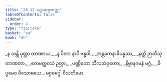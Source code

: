 ```yaml
---
title: "20.12 ပဋာစာရာဝတ္ထု"
tableOfContents: false
sidebar:
  order: 4
type: "tipitaka"
basket: "su"
book: "dh"
---
```



<DynamicBreadcrumb />

<Division number="288" book="dh">

<Paragraph number="310" type="verses" book="dh">
_န သန္တိ ပုတ္တာ တာဏာယ,_  
_န ပိတာ နာပိ ဗန္ဓဝါ;_  
_အန္တကေနာဓိပန္နဿ,_  
_နတ္ထိ ဉာတီသု တာဏတာ._  

</Paragraph>

</Division>
<Division number="289" book="dh">

<Paragraph number="311" type="verses" book="dh">
_ဧတမတ္ထဝသံ ဉတွာ,_  
_ပဏ္ဍိတော သီလသံဝုတော;_  
_နိဗ္ဗာနဂမနံ မဂ္ဂံ,_  
_ခိပ္ပမေဝ ဝိသောဓယေ._  


</Paragraph>
</Division>

<Paragraph number="312" type="center" book="dh">
မဂ္ဂဝဂ္ဂေါ ဝီသတိမော.
</Paragraph>
